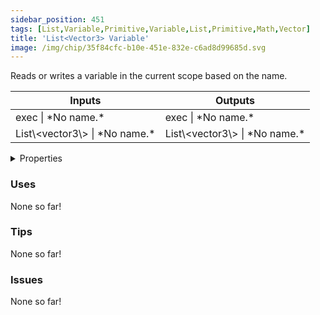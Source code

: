 ```yaml
---
sidebar_position: 451
tags: [List,Variable,Primitive,Variable,List,Primitive,Math,Vector]
title: 'List<Vector3> Variable'
image: /img/chip/35f84cfc-b10e-451e-832e-c6ad8d99685d.svg
---
```


Reads or writes a variable in the current scope based on the name.



<IChip uuid="35f84cfc-b10e-451e-832e-c6ad8d99685d"/>

<table><thead><tr><th>Inputs</th><th>Outputs</th></tr></thead><tbody><tr><td>exec | *No name.*</td><td>exec | *No name.*</td></tr><tr><td>List\&lt;vector3\&gt; | *No name.*</td><td>List\&lt;vector3\&gt; | *No name.*</td></tr></tbody></table>

<details>
  <summary>Properties</summary>
  <div>
    <div>
    <table>
      <tbody>
        <tr>
          <td>Is beta required?</td>
          <td>No</td>
        </tr>
        <tr>
          <td>Is chip a trolling risk?</td>
          <td>No</td>
        </tr>
        <tr>
          <td>Is chip a role assignment risk?</td>
          <td>No</td>
        </tr>
        <tr>
          <td>Chip UUID</td>
          <td>35f84cfc-b10e-451e-832e-c6ad8d99685d</td>
        </tr>
        <tr>
          <td>Room availability</td>
          <td>Available everywhere</td>
        </tr>
      </tbody>
    </table>
    </div>
  </div>
</details>

### Uses

None so far!

### Tips

None so far!

### Issues

None so far!